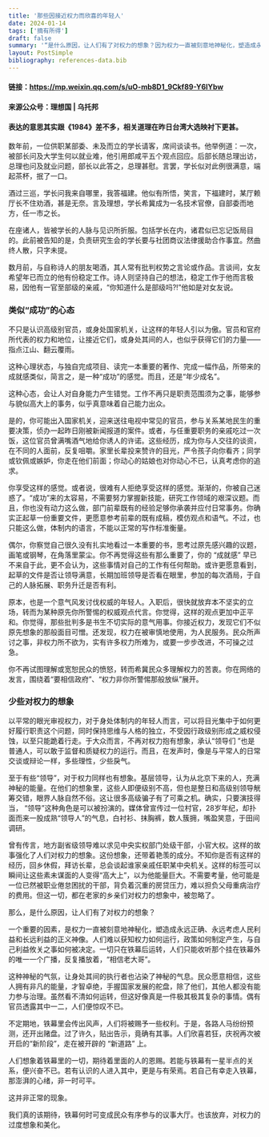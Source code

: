 ```yaml
---
title: '那些因接近权力而欣喜的年轻人'
date: 2024-01-14
tags: ['摘有所得']
draft: false
summary: '“是什么原因，让人们有了对权力的想象？因为权力一直被刻意地神秘化，塑造成永远正确的正义力量。”'
layout: PostSimple
bibliography: references-data.bib
---
```


#### 链接：https://mp.weixin.qq.com/s/uO-mb8D1_9Ckf89-Y6IYbw
#### 来源公众号：理想国 | 乌托邦
#### 表达的意思其实跟《1984》差不多，相关道理在昨日台湾大选映衬下更甚。

数年前，一位供职某部委、未及而立的学长请客，席间谈读书。他举例道：一次，被部长问及大学生何以就业难，他引用郎咸平五个观点回应。后部长随总理出访，总理也问及就业问题，部长以此答之，总理甚慰。言罢，学长似对此例很满意，端起茶杯，抿了一口。

酒过三巡，学长问我来自哪里，我答福建。他似有所悟，笑言，下福建时，某厅赖厅长不住劝酒，甚是无奈。言及理想，学长希冀成为一名技术官僚，自部委而地方，任一市之长。

在座诸人，皆被学长的人脉与见识所折服。包括学长在内，诸君似已忘记饭局目的。此前被告知的是，负责研究生会的学长要与社团商议法律援助合作事宜。然曲终人散，只字未提。

数月前，与自称诗人的朋友喝酒，其人常有批判权势之言论或作品。言谈间，女友希望年已而立的他有份稳定工作。诗人则坚持自己的想法，稳定工作于他而言极易，因他有一官至部级的亲戚，“你知道什么是部级吗?!”他如是对女友说。

### 类似“成功”的心态

不只是认识高级别官员，或身处国家机关，让这样的年轻人引以为傲。官员和官府所代表的权力和地位，让接近它们，或身处其间的人，也似乎获得它们的力量——指点江山、翻云覆雨。

这种心理状态，与独自完成项目、读完一本重要的著作、完成一幅作品，所带来的成就感类似，简言之，是一种“成功”的感觉。而且，还是“年少成名”。

这种心态，会让人对自身能力产生错觉。工作不再只是职责范围须为之事，能够参与貌似高大上的事务，似乎真意味着自己能力出众。

是的，你可能出入国家机关，迎来送往电视中常见的官员，参与关系某地民生的重要决策，侦办一起昨日刚被新闻报道的案件。或者，与任重要职务的亲戚吃过一次饭，这位官员曾满嘴酒气地给你诱人的许诺。这些经历，成为你与人交往的谈资，在不同的人面前，反复咀嚼。家里长辈投来赞许的目光，严令孩子向你看齐；同学或钦佩或嫉妒，你走在他们前面；你动心的姑娘也对你动心不已，认真考虑你的追求。

你享受这样的感觉。或者说，很难有人拒绝享受这样的感觉。渐渐的，你被自己迷惑了。“成功”来的太容易，不需要努力掌握新技能，研究工作领域的艰深议题。而且，你也没有动力这么做，部门前辈既有的经验足够你承袭并应付日常事务。你确实正起草一份重要文件，更愿意参考前辈的既有成稿，模仿观点和语气。不过，也只能这么做，体制内的语言，不能以正常的写作标准衡量。

偶尔，你察觉自己很久没有扎实地看过一本重要的书，思考过原先感兴趣的议题，画笔或钢琴，在角落里蒙尘。你不再觉得这些有那么重要了，你的 “成就感” 早已不来自于此，更不会认为，这些事情对自己的工作有任何帮助。或许更愿意看到，起草的文件是否让领导满意，长期加班领导是否看在眼里，参加的每次酒局，于自己的人脉拓展、职务升迁是否有利。

原本，也是一个意气风发讨伐权威的年轻人。入职后，很快就放弃本不坚实的立场，转而为某种原先你所警惕的权威观点代言。你觉得，这样的观点更加中正平和。你觉得，那些批判多是书生不切实际的意气用事。你接近权力，发现它们不似原先想象的那般面目可憎。还发现，权力在被审慎地使用，为人民服务。民众所声讨之事，非权力所不欲为，实有许多权力所难为，或要一步步改进，不可操之过急。

你不再试图理解或宽恕民众的愤怒，转而希冀民众多理解权力的苦衷。你在网络的发言，围绕着“要相信政府”、“权力非你所警惕那般放纵”展开。

### 少些对权力的想象

以平常的眼光审视权力，对于身处体制内的年轻人而言，可以将目光集中于如何更好履行职责这个问题，同时保持思维与人格的独立，不受因行政级别形成之威权侵蚀，以至只能跪着行走。于大众而言，不再对权力抱有想象，承认“领导们 ”也是普通人，可以敢于监督和质疑权力的运行。而且，在发声时，像是与平常人的日常交谈或辩论一样，多些理性，少些戾气。

至于有些“领导”，对于权力同样也有想象。基层领导，认为从北京下来的人，充满神秘的能量。在他们的想象里，这些人即便级别不高，但也是整日和高级别领导觥筹交错，眼界人脉自然不俗。这让很多高级骗子有了可乘之机。确实，只要演技得当， “领导”这种角色是可以被扮演的。媒体曾宣传过一位村官，28岁年纪，却扑面而来一股成熟“领导人”的气息，白衬衫、抹胸裤，数人簇拥，嘴盈笑意，于田间调研。

曾有传言，地方副省级领导难以求见中央实权部门处级干部，小官大权。这样的故事强化了人们对权力的想象。这份想象，还带着艳羡的成分。不知你是否有这样的经历，回乡休假，拜访长辈，总会谈起谁家亲戚任职某中央机关。这样的标签可以瞬间让这些素未谋面的人变得“高大上”，以为他能量巨大。不需要考量，他可能是一位已然被职业倦怠困扰的干部，背负着沉重的房贷压力，难以担负父母重病治疗的费用。但这一切，都在老家的乡亲们对权力的想象中，被忽略了。

那么，是什么原因，让人们有了对权力的想象？

一个重要的因素，是权力一直被刻意地神秘化，塑造成永远正确、永远考虑人民利益和长远利益的正义神像。人们难以获知权力如何运行，政策如何制定产生，与自己利益攸关之事如何被决定。一切只在铁幕后运转，人们只能收听那个挂在铁幕外的唯一一个广播，反复播放着，“相信老大哥”。

这种神秘的气氛，让身处其间的执行者也沾染了神秘的气息。民众愿意相信，这些人拥有非凡的能量，才智卓绝，手握国家发展的舵盘，除了他们，其他人都没有能力参与治理。虽然看不清如何运转，但这好像真是一件极其极其复杂的事情。偶有官员透露其中一二，人们便惊叹不已。

不定期地，铁幕里会传出风声，人们将被赐予一些权利。于是，各路人马纷纷预测，还开出赌盘。过了许久，贴出告示，竟确有其事。人们欣喜若狂，庆祝再次被开启的“新阶段”，走在被开辟的 “新道路” 上。

人们想象着铁幕里的一切，期待着里面的人的恩赐。若能与铁幕有一星半点的关系，便兴奋不已。若有认识的人进入其中，更是与有荣焉。若自己有幸走入铁幕，那澎湃的心绪，非一时可平。

这并非正常的现象。

我们真的该期待，铁幕何时可变成民众有序参与的议事大厅。也该放弃，对权力的过度想象和美化。
